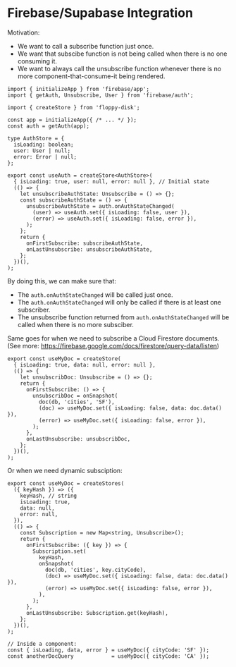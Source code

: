# Firebase/Supabase Integration

Motivation:

- We want to call a subscribe function just once.
- We want that subscibe function is not being called when there is no one consuming it.
- We want to always call the unsubscribe function whenever there is no more component-that-consume-it being rendered.

```tsx
import { initializeApp } from 'firebase/app';
import { getAuth, Unsubscribe, User } from 'firebase/auth';

import { createStore } from 'floppy-disk';

const app = initializeApp({ /* ... */ });
const auth = getAuth(app);

type AuthStore = {
  isLoading: boolean;
  user: User | null;
  error: Error | null;
};

export const useAuth = createStore<AuthStore>(
  { isLoading: true, user: null, error: null }, // Initial state
  (() => {
    let unsubscribeAuthState: Unsubscribe = () => {};
    const subscribeAuthState = () => {
      unsubscribeAuthState = auth.onAuthStateChanged(
        (user) => useAuth.set({ isLoading: false, user }),
        (error) => useAuth.set({ isLoading: false, error }),
      );
    };
    return {
      onFirstSubscribe: subscribeAuthState,
      onLastUnsubscribe: unsubscribeAuthState,
    };
  })(),
);
```

By doing this, we can make sure that:

- The `auth.onAuthStateChanged` will be called just once.
- The `auth.onAuthStateChanged` will only be called if there is at least one subscriber.
- The unsubscribe function returned from `auth.onAuthStateChanged` will be called when there is no more subsciber.

Same goes for when we need to subscribe a Cloud Firestore documents.<br/>
(See more: https://firebase.google.com/docs/firestore/query-data/listen)

```tsx
export const useMyDoc = createStore(
  { isLoading: true, data: null, error: null },
  (() => {
    let unsubscribDoc: Unsubscribe = () => {};
    return {
      onFirstSubscribe: () => {
        unsubscribDoc = onSnapshot(
          doc(db, 'cities', 'SF'),
          (doc) => useMyDoc.set({ isLoading: false, data: doc.data() }),
          (error) => useMyDoc.set({ isLoading: false, error }),
        );
      },
      onLastUnsubscribe: unsubscribDoc,
    };
  })(),
);
```

Or when we need dynamic subsciption:

```tsx
export const useMyDoc = createStores(
  ({ keyHash }) => ({
    keyHash, // string
    isLoading: true,
    data: null,
    error: null,
  }),
  (() => {
    const Subscription = new Map<string, Unsubscribe>();
    return {
      onFirstSubscribe: ({ key }) => {
        Subscription.set(
          keyHash,
          onSnapshot(
            doc(db, 'cities', key.cityCode),
            (doc) => useMyDoc.set({ isLoading: false, data: doc.data() }),
            (error) => useMyDoc.set({ isLoading: false, error }),
          ),
        );
      },
      onLastUnsubscribe: Subscription.get(keyHash),
    };
  })(),
);

// Inside a component:
const { isLoading, data, error } = useMyDoc({ cityCode: 'SF' });
const anotherDocQuery            = useMyDoc({ cityCode: 'CA' });
```
